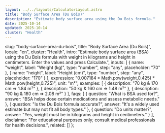```yaml
---
layout: ../../layouts/CalculatorLayout.astro
title: "Body Surface Area (Du Bois)"
description: "Estimate body surface area using the Du Bois formula."
date: 2025-10-14
updated: 2025-10-14
cluster: "Health"
---
```



  slug: "body-surface-area-du-bois",
  title: "Body Surface Area (Du Bois)",
  locale: "en",
  cluster: "Health",
  intro: "Estimate body surface area (BSA) using the Du Bois formula with weight in kilograms and height in centimeters. Enter the values and press Calculate.",
  inputs: [
    { name: "weight", label: "Weight (kg)", type: "number", step: "any", placeholder: "70" },
    { name: "height", label: "Height (cm)", type: "number", step: "any", placeholder: "170" }
  ],
  expression: "0.007184 * Math.pow(weight,0.425) * Math.pow(height,0.725)",
  unit: "m²",
  examples: [
    { description: "70 kg & 170 cm ⇒ 1.84 m²" },
    { description: "50 kg & 160 cm ⇒ 1.48 m²" },
    { description: "90 kg & 180 cm ⇒ 2.08 m²" }
  ],
  faqs: [
    { question: "What is BSA used for?", answer: "BSA helps dose certain medications and assess metabolic needs." },
    { question: "Is the Du Bois formula accurate?", answer: "It's a widely used estimate but may not fit all body types." },
    { question: "Do units matter?", answer: "Yes, weight must be in kilograms and height in centimeters." }
  ],
  disclaimer: "For educational purposes only; consult medical professionals for health decisions.",
  related: []
};

<Calculator schema={schema} />


